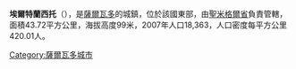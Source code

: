 '''埃爾特蘭西托'''（{{lang-es|El Tránsito}}），是[[薩爾瓦多|薩爾瓦多]]的城鎮，位於該國東部，由[[聖米格爾省_(薩爾瓦多)|聖米格爾省]]負責管轄，面積43.72平方公里，海拔高度99米，2007年人口18,363，人口密度每平方公里420.01人。

{{Coord|13|21|N|88|21|W|display=title}}

{{ElSalvador-geo-stub}}
[[Category:薩爾瓦多城市|Category:薩爾瓦多城市]]